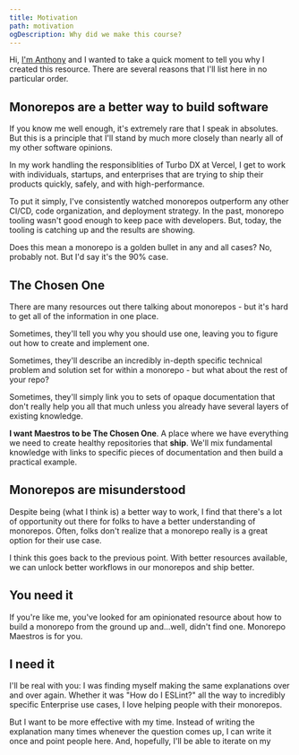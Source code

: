 ```yaml
---
title: Motivation
path: motivation
ogDescription: Why did we make this course?
---
```


Hi, [I'm Anthony](https://shew.dev) and I wanted to take a quick moment to tell you why I created this resource. There are several reasons that I'll list here in no particular order.

## Monorepos are a better way to build software

If you know me well enough, it's extremely rare that I speak in absolutes. But this is a principle that I'll stand by much more closely than nearly all of my other software opinions.

In my work handling the responsiblities of Turbo DX at Vercel, I get to work with individuals, startups, and enterprises that are trying to ship their products quickly, safely, and with high-performance.

To put it simply, I've consistently watched monorepos outperform any other CI/CD, code organization, and deployment strategy. In the past, monorepo tooling wasn't good enough to keep pace with developers. But, today, the tooling is catching up and the results are showing.

Does this mean a monorepo is a golden bullet in any and all cases? No, probably not. But I'd say it's the 90% case.

## The Chosen One

There are many resources out there talking about monorepos - but it's hard to get all of the information in one place.

Sometimes, they'll tell you why you should use one, leaving you to figure out how to create and implement one.

Sometimes, they'll describe an incredibly in-depth specific technical problem and solution set for within a monorepo - but what about the rest of your repo?

Sometimes, they'll simply link you to sets of opaque documentation that don't really help you all that much unless you already have several layers of existing knowledge.

**I want Maestros to be The Chosen One**. A place where we have everything we need to create healthy repositories that **ship**. We'll mix fundamental knowledge with links to specific pieces of documentation and then build a practical example.

## Monorepos are misunderstood

Despite being (what I think is) a better way to work, I find that there's a lot of opportunity out there for folks to have a better understanding of monorepos. Often, folks don't realize that a monorepo really is a great option for their use case.

I think this goes back to the previous point. With better resources available, we can unlock better workflows in our monorepos and ship better.

## You need it

If you're like me, you've looked for am opinionated resource about how to build a monorepo from the ground up and...well, didn't find one. Monorepo Maestros is for you.

## I need it

I'll be real with you: I was finding myself making the same explanations over and over again. Whether it was "How do I ESLint?" all the way to incredibly specific Enterprise use cases, I love helping people with their monorepos.

But I want to be more effective with my time. Instead of writing the explanation many times whenever the question comes up, I can write it once and point people here. And, hopefully, I'll be able to iterate on my
